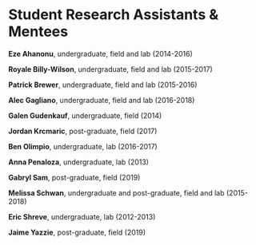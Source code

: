 \newpage

# Student Research Assistants & Mentees

\begingroup
\setlength{\parindent}{-0.5in}
\setlength{\leftskip}{1.0in}
<!-- \setlength{\parskip}{8pt} -->

**Eze Ahanonu**, undergraduate, field and lab (2014-2016)

**Royale Billy-Wilson**, undergraduate, field and lab (2015-2017)

**Patrick Brewer**, undergraduate, field and lab (2015-2016)


**Alec Gagliano**, undergraduate, field and lab (2016-2018)

**Galen Gudenkauf**, undergraduate, field (2014)

**Jordan Krcmaric**, post-graduate, field (2017)

**Ben Olimpio**, undergraduate, lab (2016-2017)

**Anna Penaloza**, undergraduate, lab (2013)

**Gabryl Sam**, post-graduate, field (2019)

**Melissa Schwan**, undergraduate and post-graduate, field and lab (2015-2018)

**Eric Shreve**, undergraduate, lab (2012-2013)

**Jaime Yazzie**, post-graduate, field (2019)


\endgroup

\vspace{12pt}
